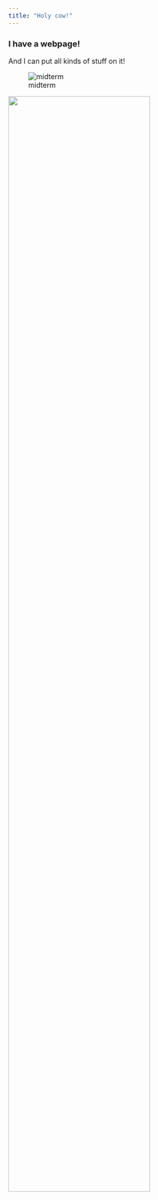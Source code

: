 ```yaml
---
title: "Holy cow!"
---
```


### I have a webpage!

And I can put all kinds of stuff on it!

![midterm]("D:\\lessons\\data_science_1\\website\\midterm.jpg")

<img src="C:\Users\Xinyan Zheng\Desktop\midterm.jpg" style="width:75%">